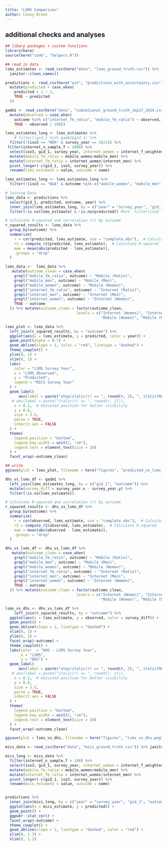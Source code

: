 ```yaml
---
title: "LSMS Comparison"
author: Casey Breen
---
```


## additional checks and analyses 

```r
## libary packages + custom functions 
library(here)
source(here("code", "helpers.R"))
```

```r
## read in data 
lsms_estimates <- read_csv(here("data", "lsms_ground_truth.csv")) %>% 
  janitor::clean_names()

predictions <- read_csv(here("out", "predictions_with_uncertainty.csv")) %>% 
  mutate(predicted = case_when(
    predicted > 1 ~ 1,
    TRUE ~ predicted
  ))

gadm1 <- read_csv(here("data", "subnational_ground_truth_sep17_2024.csv"), locale = locale(encoding = "ISO-8859-1")) %>% 
  mutate(observed = case_when(
    outcome %in% c("internet_fm_ratio", "mobile_fm_ratio") ~ observed,
    TRUE ~ observed / 100))
```

```r
lsms_estimates_long <- lsms_estimates %>% 
    # filter(!gid_1 %in% gadm1$gid_1) %>% 
  filter(!(iso3 == "NER" & survey_year == 2021)) %>% 
 filter(internet_n_sample_f > 1000) %>% 
  select(iso3, gid_1, survey_year, internet_women = internet_f_weighted, internet_men =  internet_m_weighted, mobile_women = mobile_f_weighted, mobile_men = mobile_m_weighted) %>% 
  mutate(mobile_fm_ratio = mobile_women/mobile_men) %>% 
  mutate(internet_fm_ratio = internet_women/internet_men) %>% 
  pivot_longer(-c(gid_1, iso3, survey_year)) %>% 
  rename(lsms_estimate = value, outcome = name)

lsms_estimates_long <- lsms_estimates_long %>% 
  filter(!(iso3 == "NGA" & outcome %in% c("mobile_women", "mobile_men", "mobile_fm_ratio")))
```


```r
# Joining Data
lsms_data <- predictions %>% 
  select(gid_1, predicted, outcome, year) %>% 
  inner_join(lsms_estimates_long, by = c("year" = "survey_year", "gid_1", "outcome")) %>% 
  filter(!is.na(lsms_estimate) & !is.na(predicted)) #%>%  filter(iso3 != "NER")

# Calculate R-squared and correlation (r) by outcome
r_squared_results <- lsms_data %>%
  group_by(outcome) %>%
  summarize(
    r = cor(predicted, lsms_estimate, use = "complete.obs"),  # Calculate correlation
    r2 = compute_r2(predicted, lsms_estimate),  # Calculate R-squared
    mae = mean(abs(predicted - lsms_estimate)), 
    .groups = "drop"
  )

lsms_data <-  lsms_data %>% 
   mutate(outcome_clean = case_when(
    grepl("mobile_fm_ratio", outcome) ~ "Mobile (Ratio)",
    grepl("mobile_men", outcome) ~ "Mobile (Men)",
    grepl("mobile_women", outcome) ~ "Mobile (Women)",
    grepl("internet_fm_ratio", outcome) ~ "Internet (Ratio)",
    grepl("internet_men", outcome) ~ "Internet (Men)",
    grepl("internet_women", outcome) ~ "Internet (Women)",
    TRUE ~ outcome
  )) %>% mutate(outcome_clean = factor(outcome_clean, 
                                levels = c("Internet (Women)", "Internet (Men)", "Internet (Ratio)",
                                           "Mobile (Women)", "Mobile (Men)", "Mobile (Ratio)")))

lsms_plot <- lsms_data %>%
  left_join(r_squared_results, by = "outcome") %>%
  ggplot(aes(x = lsms_estimate, y = predicted, color = year)) + 
  geom_point(alpha = 0.7) + 
  geom_abline(slope = 1, color = "red", linetype = "dashed") + 
  theme_cowplot() + 
  ylim(0, 1) + 
  xlim(0, 1) + 
  labs(
    color = "LSMS Survey Year", 
    x = "LSMS Observed", 
    y = "Predicted",
    legend = "MICS Survey Year"
  ) +
  geom_label(
      aes(label = paste("atop(italic(r) == ", round(r, 2), ", italic(MAE) == ", round(mae, 2), ")")),
   # aes(label = paste("italic(r) == ", round(r, 2))),
    x = 0.2,  # Adjusted position for better visibility
    y = 0.8, 
    size = 3.5,
    parse = TRUE,
    inherit.aes = FALSE
  ) +
  theme(
    legend.position = "bottom",
    legend.key.width = unit(2, "cm"),  
    legend.text = element_text(size = 10)
  ) + 
  facet_wrap(~outcome_clean)

## write 
ggsave(plot = lsms_plot, filename = here("figures", "predicted_vs_lsms_with_legend.png"), width = 10, height = 7, bg = "white")
```




```r
dhs_vs_lsms_df <- gadm1 %>% 
  left_join(lsms_estimates_long, by = c("gid_1", "outcome")) %>% 
  mutate(survey_diff = survey_year.x - survey_year.y) %>% 
  filter(!is.na(lsms_estimate))

# Calculate R-squared and correlation (r) by outcome
r_squared_results <- dhs_vs_lsms_df %>%
  group_by(outcome) %>%
  summarize(
    r = cor(observed, lsms_estimate, use = "complete.obs"),  # Calculate correlation
    r2 = compute_r2(observed, lsms_estimate),  # Calculate R-squared
    mae = mean(abs(observed - lsms_estimate)), 
    .groups = "drop"
  )

dhs_vs_lsms_df <- dhs_vs_lsms_df %>% 
   mutate(outcome_clean = case_when(
    grepl("mobile_fm_ratio", outcome) ~ "Mobile (Ratio)",
    grepl("mobile_men", outcome) ~ "Mobile (Men)",
    grepl("mobile_women", outcome) ~ "Mobile (Women)",
    grepl("internet_fm_ratio", outcome) ~ "Internet (Ratio)",
    grepl("internet_men", outcome) ~ "Internet (Men)",
    grepl("internet_women", outcome) ~ "Internet (Women)",
    TRUE ~ outcome
  )) %>% mutate(outcome_clean = factor(outcome_clean, 
                                levels = c("Internet (Women)", "Internet (Men)", "Internet (Ratio)",
                                           "Mobile (Women)", "Mobile (Men)", "Mobile (Ratio)")))

lsms_vs_dhs <- dhs_vs_lsms_df %>% 
    left_join(r_squared_results, by = "outcome") %>%
  ggplot(aes(x = lsms_estimate, y = observed, color = survey_diff)) + 
  geom_point() +
  geom_abline(slope = 1, linetype = "dashed") +
  xlim(0, 1) + 
  ylim(0, 1) + 
  facet_wrap(~outcome) + 
  theme_cowplot() + 
  labs(color  = "DHS - LSMS Survey Year",
       x = "LSMS",
       y = "DHS") + 
  geom_label(
      aes(label = paste("atop(italic(r) == ", round(r, 2), ", italic(MAE) == ", round(mae, 2), ")")),
   # aes(label = paste("italic(r) == ", round(r, 2))),
    x = 0.2,  # Adjusted position for better visibility
    y = 0.8, 
    size = 3.5,
    parse = TRUE,
    inherit.aes = FALSE
  ) +
  theme(
    legend.position = "bottom",
    legend.key.width = unit(2, "cm"),  
    legend.text = element_text(size = 10)
  ) + 
  facet_wrap(~outcome_clean)

ggsave(plot = lsms_vs_dhs, filename = here("figures", "lsms_vs_dhs.png"), width = 10, height = 7, bg = "white")

```


```r
mics_data <- read_csv(here("data", "mics_ground_truth.csv")) %>% janitor::clean_names()
```


```r
mics_long <- mics_data %>% 
  filter(internet_n_sample_f > 100) %>% 
  select(iso3, gid_1, survey_year, internet_women = internet_f_weighted, internet_men =  internet_m_weighted, mobile_women = mobile_f_weighted, mobile_men = mobile_m_weighted) %>% 
  mutate(mobile_fm_ratio = mobile_women/mobile_men) %>% 
  mutate(internet_fm_ratio = internet_women/internet_men) %>% 
  pivot_longer(-c(gid_1, iso3, survey_year)) %>% 
  rename(mics_estimate = value, outcome = name) 


predictions %>% 
  inner_join(mics_long, by = c("year" = "survey_year", "gid_1", "outcome")) %>% 
  ggplot(aes(x = mics_estimate, y = predicted)) + 
  geom_point() + 
  ggpubr::stat_cor() + 
  facet_wrap(~outcome) + 
  theme_cowplot() + 
  geom_abline(slope = 1, linetype = "dashed", color = "red") + 
  ylim(0, 1.3) + 
  xlim(0, 1.3)
```

